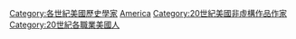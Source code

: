 {{Portal|美國|歷史|人物}}
{{Category pair|19世紀美國歷史學家|21世紀美國歷史學家}}

[[Category:各世紀美國歷史學家|Category:各世紀美國歷史學家]]
[[Category:20世紀各國歷史學家|America]]
[[Category:20世紀美國非虛構作品作家|Category:20世紀美國非虛構作品作家]]
[[Category:20世紀各職業美國人|Category:20世紀各職業美國人]]